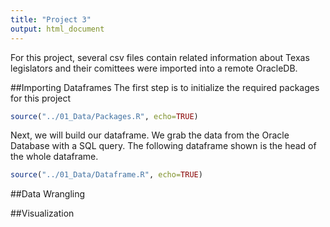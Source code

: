 ```yaml
---
title: "Project 3"
output: html_document
---
```


For this project, several csv files contain related information about Texas legislators and their comittees were imported into a remote OracleDB.

##Importing Dataframes
The first step is to initialize the required packages for this project
```r
source("../01_Data/Packages.R", echo=TRUE)
```

Next, we will build our dataframe. We grab the data from the Oracle Database with a SQL query. The following dataframe shown is the head of the whole dataframe.
```r
source("../01_Data/Dataframe.R", echo=TRUE)
```

##Data Wrangling

##Visualization
